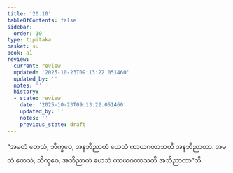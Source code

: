 ```yaml
---
title: '20.10'
tableOfContents: false
sidebar:
  order: 10
type: tipitaka
basket: su
book: a1
review:
  current: review
  updated: '2025-10-23T09:13:22.051460'
  updated_by: ''
  notes: ''
  history:
  - state: review
    date: '2025-10-23T09:13:22.051460'
    updated_by: ''
    notes: ''
    previous_state: draft
---
```



<ReviewStatus review={frontmatter.review} showDetails={true} />

<HypothesisAnnotation frontmatter={frontmatter} />

<DynamicBreadcrumb />

<Division number="609" book="a1" e="ch" v="15" p="48">

<Paragraph number="478" book="a1">
“အမတံ တေသံ, ဘိက္ခဝေ, အနဘိညာတံ ယေသံ ကာယဂတာသတိ အနဘိညာတာ. အမတံ တေသံ, ဘိက္ခဝေ, အဘိညာတံ ယေသံ ကာယဂတာသတိ အဘိညာတာ”တိ.
</Paragraph>
</Division>